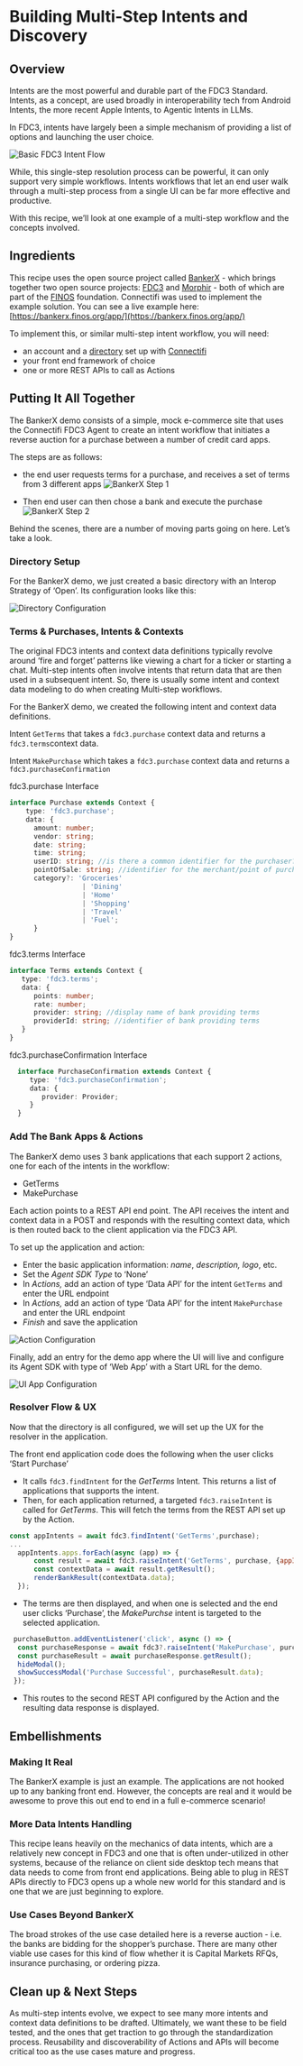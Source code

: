 # Building Multi-Step Intents and Discovery
## Overview
Intents are the most powerful and durable part of the FDC3 Standard.  Intents, as a concept, are used broadly in interoperability tech from Android Intents, the more recent Apple Intents, to Agentic Intents in LLMs.

In FDC3, intents have largely been a simple mechanism of providing a list of options and launching the user choice.

![Basic FDC3 Intent Flow](../../../public/demos/recipes/multistep/basic.png)

While, this single-step resolution process can be powerful, it can only support very simple workflows.  Intents workflows that let an end user walk through a multi-step process from a single UI can be far more effective and productive.

With this recipe, we’ll look at one example of a multi-step workflow and the concepts involved.

## Ingredients
This recipe uses the open source project called [BankerX](https://github.com/finos-labs/bankerx)  - which brings together two open source projects: [FDC3](https://fdc3.finos.org) and [Morphir](https://morphir.finos.org) - both  of which are part of the [FINOS](https://finos.org) foundation.  Connectifi was used to implement the example solution.  You can see a live example here:  [https://bankerx.finos.org/app/](https://bankerx.finos.org/app/)

To implement this, or similar multi-step intent workflow, you will need:

- an account and a [directory](https://docs.connectifi.co/Directories#creating-directories) set up with [Connectifi](https://platform.connectifi.app)
- your front end framework of choice
- one or more REST APIs to call as Actions

## Putting It All Together

The BankerX demo consists of a simple, mock e-commerce site that uses the Connectifi FDC3 Agent to create an intent workflow that initiates a reverse auction for a purchase between a number of credit card apps.   

The steps are as follows:
- the end user requests terms for a purchase, and receives a set of terms from 3 different apps
![BankerX Step 1](../../../public/demos/recipes/multistep/bankerx-1.png)

- Then end user can then chose a bank and execute the purchase
![BankerX Step 2](../../../public/demos/recipes/multistep/bankerx-2.png)

Behind the scenes, there are a number of moving parts going on here.  Let’s take a look.

### Directory Setup
For the BankerX demo, we just created a basic directory with an Interop Strategy of ‘Open’.  Its configuration looks like this: 

![Directory Configuration](../../../public/demos/recipes/multistep/directory.png)

### Terms & Purchases, Intents & Contexts
The original FDC3 intents and context data definitions typically revolve around ‘fire and forget’ patterns like viewing a chart for a ticker or starting a chat.  Multi-step intents often involve intents that return data that are then used in a subsequent intent.  So, there is usually some intent and context data modeling to do when creating Multi-step workflows.  

For the BankerX demo, we created the following intent and context data definitions.

Intent `GetTerms` that takes a `fdc3.purchase` context data and returns a `fdc3.terms`context data.  

Intent `MakePurchase` which takes a `fdc3.purchase` context data and returns a `fdc3.purchaseConfirmation`

fdc3.purchase Interface

```typescript
interface Purchase extends Context {
    type: 'fdc3.purchase';
    data: {
      amount: number;
      vendor: string;
      date: string;
      time: string;
      userID: string; //is there a common identifier for the purchaser?  do we even want to include this (or is this too much PII)?
      pointOfSale: string; //identifier for the merchant/point of purchase - is there a common identifier
      category?: 'Groceries'
                  | 'Dining'
                  | 'Home'
                  | 'Shopping'
                  | 'Travel'
                  | 'Fuel';
      }
}
```

fdc3.terms Interface

```typescript
interface Terms extends Context {
   type: 'fdc3.terms';
   data: {
      points: number;
      rate: number;
      provider: string; //display name of bank providing terms
      providerId: string; //identifier of bank providing terms
   }
}
```
fdc3.purchaseConfirmation Interface

```typescript
  interface PurchaseConfirmation extends Context {
     type: 'fdc3.purchaseConfirmation';
     data: {
        provider: Provider;
     }
  }
```
### Add The Bank Apps & Actions

The BankerX demo uses 3 bank applications that each support 2 actions, one for each of the intents in the workflow:

- GetTerms
- MakePurchase

Each action points to a REST API end point.  The API receives the intent and context data in a POST and responds with the resulting context data, which is then routed back to the client application via the FDC3 API.

To set up the application and action:

- Enter the basic application information: *name*, *description, logo*, etc.
- Set the *Agent SDK Type* to ‘None’
- In *Actions,* add an action of type ‘Data API’ for the intent `GetTerms` and enter the URL endpoint
- In *Actions,* add an action of type ‘Data API’ for the intent  `MakePurchase` and enter the URL endpoint
- *Finish* and save the application

![Action Configuration](../../../public/demos/recipes/multistep/action.png)

Finally, add an entry for the demo app where the UI will live and configure its Agent SDK with type of ‘Web App’ with a Start URL for the demo.

![UI App Configuration](../../../public/demos/recipes/multistep/websdk.png)

### Resolver Flow & UX
Now that the directory is all configured, we will set up the UX for the resolver in the application.

The front end application code does the following when the user clicks ‘Start Purchase’

- It calls `fdc3.findIntent` for the *GetTerms* Intent.  This returns a list of applications that supports the intent.
- Then, for each application returned, a targeted `fdc3.raiseIntent` is called for *GetTerms*.  This will fetch the terms from the REST API set up by the Action.

```javascript
const appIntents = await fdc3.findIntent('GetTerms',purchase);
...
  appIntents.apps.forEach(async (app) => {
      const result = await fdc3.raiseIntent('GetTerms', purchase, {appId: app.appId});
      const contextData = await result.getResult();            
      renderBankResult(contextData.data);
  });
```
- The terms are then displayed, and when one is selected and the end user clicks ‘Purchase’, the *MakePurchse* intent is targeted to the selected application.

```javascript
 purchaseButton.addEventListener('click', async () => {
  const purchaseResponse = await fdc3?.raiseIntent('MakePurchase', purchase, selected);
  const purchaseResult = await purchaseResponse.getResult();
  hideModal();
  showSuccessModal('Purchase Successful', purchaseResult.data);
 });
```
- This routes to the second REST API configured by the Action and the resulting data response is displayed.

## Embellishments

### Making It Real 
The BankerX example is just an example.  The applications are not hooked up to any banking front end.  However, the concepts are real and it would be awesome to prove this out end to end in a full e-commerce scenario!

### More Data Intents Handling
This recipe leans heavily on the mechanics of data intents, which are a relatively new concept in FDC3 and one that is often under-utilized in other systems, because of the reliance on client side desktop tech means that data needs to come from front end applications.  Being able to plug in REST APIs directly to FDC3 opens up a whole new world for this standard and is one that we are just beginning to explore.

### Use Cases Beyond BankerX
The broad strokes of the use case detailed here is a reverse auction - i.e. the banks are bidding for the shopper’s purchase.  There are many other viable use cases for this kind of flow whether it is Capital Markets RFQs, insurance purchasing, or ordering pizza.  

## Clean up & Next Steps
As multi-step intents evolve, we expect to see many more intents and context data definitions to be drafted.  Ultimately, we want these to be field tested, and the ones that get traction to go through the standardization process.  Reusability and discoverability of Actions and APIs will become critical too as the use cases mature and progress.